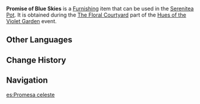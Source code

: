 {{Furnishing Infobox
|id             = 373848
|image          = Item Promise of Blue Skies.png
|category       = Main Flower
|quality        = 3
|description    = A radiant main flower of Mondstadt. It looks like a masterpiece where one stole the colors of the sky from the gods and painted it on this flower.
|event          = Hues of the Violet Garden
|source1        = [[Hues of the Violet Garden/The Floral Courtyard|The Floral Courtyard]] event
}}
'''Promise of Blue Skies''' is a [[Furnishing]] item that can be used in the [[Serenitea Pot]]. It is obtained during the [[Hues of the Violet Garden/The Floral Courtyard|The Floral Courtyard]] part of the [[Hues of the Violet Garden]] event.

==Other Languages==
{{Other Languages
|en      = Promise of Blue Skies
|zhs     = 晴空的许诺
|zhs_rm  = Qíngkōng de Xǔnuò
|zht     = 晴空的許諾
|zht_rm  = Qíngkōng de Xǔnuò
|zh_tl   = 
|ja      = 晴空の約束
|ja_rm   = Seikuu no Yakusoku{{Assumed}}
|ja_tl   = 
|ko      = 맑은 하늘의 약속
|ko_rm   = Malgeun Haneul-ui Yaksok
|ko_tl   = Promise of the Clear Sky
|es      = Promesa celeste
|es_tl   = Celestial Promise
|fr      = Promesse d'un ciel bleu
|fr_tl   = Promise of a Blue Sky
|ru      = Обещание голубых небес
|ru_tl   = Promise of Blue Skies
|th      = ดอกคำสัญญาฟ้าสดใส
|th_rm   = 
|th_tl   = 
|vi      = Lời Hứa Giữa Trời Quang
|vi_tl   = 
|de      = Versprechen des blauen Himmels
|de_tl   = 
|id      = Janji di Langit Cerah
|id_tl   = Promise in the Blue Skies
|pt      = Promessa Celestial
|pt_tl   = 
|tr      = Mavi Göklerin Vaadi
|tr_tl   = 
|it      = Promessa celeste
|it_tl   = 
}}

==Change History==
{{Change History|2.6}}

==Navigation==
{{Furnishing Navbox/Subsystems|curio}}

[[es:Promesa celeste]]